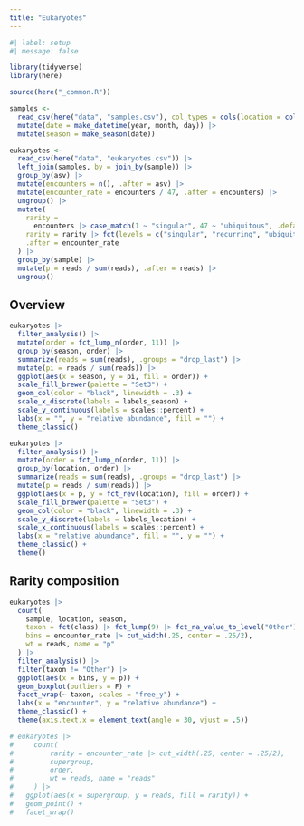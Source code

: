 ```yaml
---
title: "Eukaryotes"
---
```


```r
#| label: setup
#| message: false

library(tidyverse)
library(here)

source(here("_common.R"))

samples <- 
  read_csv(here("data", "samples.csv"), col_types = cols(location = col_factor(levels = locations))) |>
  mutate(date = make_datetime(year, month, day)) |> 
  mutate(season = make_season(date))

eukaryotes <- 
  read_csv(here("data", "eukaryotes.csv")) |> 
  left_join(samples, by = join_by(sample)) |> 
  group_by(asv) |> 
  mutate(encounters = n(), .after = asv) |> 
  mutate(encounter_rate = encounters / 47, .after = encounters) |> 
  ungroup() |> 
  mutate(
    rarity = 
      encounters |> case_match(1 ~ "singular", 47 ~ "ubiquitous", .default = "recurring"),
    rarity = rarity |> fct(levels = c("singular", "recurring", "ubiquitous")),
    .after = encounter_rate
  ) |> 
  group_by(sample) |> 
  mutate(p = reads / sum(reads), .after = reads) |> 
  ungroup()
```

## Overview

```r
eukaryotes |> 
  filter_analysis() |> 
  mutate(order = fct_lump_n(order, 11)) |> 
  group_by(season, order) |> 
  summarize(reads = sum(reads), .groups = "drop_last") |> 
  mutate(pi = reads / sum(reads)) |> 
  ggplot(aes(x = season, y = pi, fill = order)) +
  scale_fill_brewer(palette = "Set3") +
  geom_col(color = "black", linewidth = .3) +
  scale_x_discrete(labels = labels_season) +
  scale_y_continuous(labels = scales::percent) +
  labs(x = "", y = "relative abundance", fill = "") +
  theme_classic()
```

```r
eukaryotes |> 
  filter_analysis() |> 
  mutate(order = fct_lump_n(order, 11)) |> 
  group_by(location, order) |> 
  summarize(reads = sum(reads), .groups = "drop_last") |> 
  mutate(p = reads / sum(reads)) |> 
  ggplot(aes(x = p, y = fct_rev(location), fill = order)) +
  scale_fill_brewer(palette = "Set3") +
  geom_col(color = "black", linewidth = .3) +
  scale_y_discrete(labels = labels_location) +
  scale_x_continuous(labels = scales::percent) +
  labs(x = "relative abundance", fill = "", y = "") +
  theme_classic() +
  theme()
```
## Rarity composition

```r
eukaryotes |> 
  count(
    sample, location, season,
    taxon = fct(class) |> fct_lump(9) |> fct_na_value_to_level("Other"),
    bins = encounter_rate |> cut_width(.25, center = .25/2),
    wt = reads, name = "p"
  ) |> 
  filter_analysis() |> 
  filter(taxon != "Other") |> 
  ggplot(aes(x = bins, y = p)) +
  geom_boxplot(outliers = F) +
  facet_wrap(~ taxon, scales = "free_y") +
  labs(x = "encounter", y = "relative abundance") +
  theme_classic() +
  theme(axis.text.x = element_text(angle = 30, vjust = .5))
```
```r
# eukaryotes |> 
#     count(
#         rarity = encounter_rate |> cut_width(.25, center = .25/2),
#         supergroup,
#         order,
#         wt = reads, name = "reads"
#     ) |> 
#   ggplot(aes(x = supergroup, y = reads, fill = rarity)) +
#   geom_point() +
#   facet_wrap()
```


